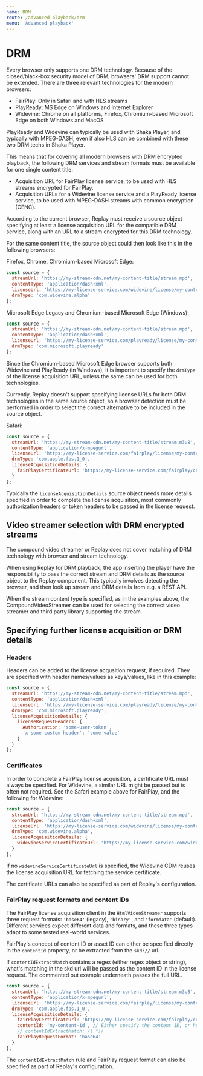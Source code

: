 ```yaml
---
name: DRM
route: /advanced-playback/drm
menu: 'Advanced playback'
---
```


# DRM

Every browser only supports one DRM technology. Because of the closed/black-box security model of DRM, browsers' DRM support cannot be extended. There are three relevant technologies for the modern browsers: 

* FairPlay: Only in Safari and with HLS streams
* PlayReady: MS Edge on Windows and Internet Explorer
* Widevine: Chrome on all platforms, Firefox, Chromium-based Microsoft Edge on both Windows and MacOS

PlayReady and Widevine can typically be used with Shaka Player, and typically with MPEG-DASH, even if also HLS can be combined with these two DRM techs in Shaka Player.

This means that for covering all modern browsers with DRM encrypted playback, the following DRM services and stream formats must be available for one single content title:

* Acquisition URL for FairPlay license service, to be used with HLS streams encrypted for FairPlay.
* Acquisition URLs for a Widevine license service and a PlayReady license service, to be used with MPEG-DASH streams with common encryption (CENC).

According to the current browser, Replay must receive a source object specifying at least a license acquisition URL for the compatible DRM service, along with an URL to a stream encrypted for this DRM technology.

For the same content title, the source object could then look like this in the following browsers:

Firefox, Chrome, Chromium-based Microsoft Edge:

```javascript
const source = {
  streamUrl: 'https://my-stream-cdn.net/my-content-title/stream.mpd',
  contentType: 'application/dash+xml',
  licenseUrl: 'https://my-license-service.com/widevine/license/my-content-title',
  drmType: 'com.widevine.alpha'
};
```

Microsoft Edge Legacy and Chromium-based Microsoft Edge (Windows):

```javascript
const source = {
  streamUrl: 'https://my-stream-cdn.net/my-content-title/stream.mpd',
  contentType: 'application/dash+xml',
  licenseUrl: 'https://my-license-service.com/playready/license/my-content-title',
  drmType: 'com.microsoft.playready'
};
```

Since the Chromium-based Microsoft Edge browser supports both Widevine and PlayReady (in Windows), it is important to specify the `drmType` of the license acquisition URL, unless the same can be used for both technologies.

Currently, Replay doesn't support specifying license URLs for both DRM technologies in the same source object, so a browser detection must be performed in order to select the correct alternative to be included in the source object.

Safari:

```javascript
const source = {
  streamUrl: 'https://my-stream-cdn.net/my-content-title/stream.m3u8',
  contentType: 'application/x-mpegurl',
  licenseUrl: 'https://my-license-service.com/fairplay/license/my-content-title',
  drmType: 'com.apple.fps.1_0',
  licenseAcquisitionDetails: {
    fairPlayCertificateUrl: 'https://my-license-service.com/fairplay/certificate'    
  }
};
```

Typically the `licenseAcquisitionDetails` source object needs more details specified in order to complete the license acquisition, most commonly authorization headers or token headers to be passed in the license request.

## Video streamer selection with DRM encrypted streams

The compound video streamer or Replay does not cover matching of DRM technology with browser and stream technology.

When using Replay for DRM playback, the app inserting the player have the responsibility to pass the correct stream and DRM details as the source object to the Replay component. This typically involves detecting the browser, and then look up stream and DRM details from e.g. a REST API.

When the stream content type is specified, as in the examples above, the CompoundVideoStreamer can be used for selecting the correct video streamer and third party library supporting the stream.

## Specifying further license acquisition or DRM details

### Headers

Headers can be added to the license acqusition request, if required. They are specified with header names/values as keys/values, like in this example:

```javascript
const source = {
  streamUrl: 'https://my-stream-cdn.net/my-content-title/stream.mpd',
  contentType: 'application/dash+xml',
  licenseUrl: 'https://my-license-service.com/playready/license/my-content-title',
  drmType: 'com.microsoft.playready',
  licenseAcquisitionDetails: {
    licenseRequestHeaders: {
      Authorization: 'some-user-token',
      'x-some-custom-header': 'some-value'
    }    
  }
};
```

### Certificates

In order to complete a FairPlay license acquisition, a certificate URL must always be specified. For Widevine, a similar URL might be passed but is often not required. See the Safari example above for FairPlay, and the following for Widevine:

```javascript
const source = {
  streamUrl: 'https://my-stream-cdn.net/my-content-title/stream.mpd',
  contentType: 'application/dash+xml',
  licenseUrl: 'https://my-license-service.com/widevine/license/my-content-title',
  drmType: 'com.widevine.alpha',
  licenseAcquisitionDetails: {
    widevineServiceCertificateUrl: 'https://my-license-service.com/widevine/certificate'      
  }
};
```

If no `widevineServiceCertificateUrl` is specified, the Widevine CDM reuses the license acquisition URL for fetching the service certificate.

The certificate URLs can also be specified as part of Replay's configuration.

### FairPlay request formats and content IDs

The FairPlay license acquisition client in the `HtmlVideoStreamer` supports three request formats: `'base64'` (legacy), `'binary'`, and `'formdata'` (default). Different services expect different data and formats, and these three types adapt to some tested real-world services.

FairPlay's concept of content ID or asset ID can either be specified directly in the `contentId` property, or be extracted from the `skd://` url. 

If `contentIdExtractMatch` contains a regex (either regex object or string), what's matching in the skd url will be passed as the content ID in the license request. The commented out example underneath passes the full URL.

```javascript
const source = {
  streamUrl: 'https://my-stream-cdn.net/my-content-title/stream.m3u8',
  contentType: 'application/x-mpegurl',
  licenseUrl: 'https://my-license-service.com/fairplay/license/my-content-title',
  drmType: 'com.apple.fps.1_0',
  licenseAcquisitionDetails: {
    fairPlayCertificateUrl: 'https://my-license-service.com/fairplay/certificate',
    contentId: 'my-content-id', // Either specify the content ID, or how to extract it:
    // contentIdExtractMatch: /(.*)/
    fairPlayRequestFormat: 'base64' 
  }
};
```

The `contentIdExtractMatch` rule and FairPlay request format can also be specified as part of Replay's configuration.

